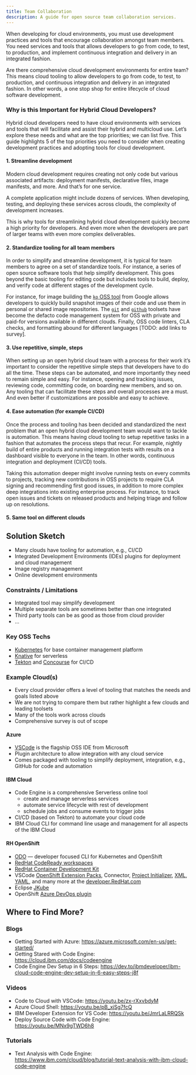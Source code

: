 ```yaml
---
title: Team Collaboration
description: A guide for open source team collaboration services.
---
```


When developing for cloud environments, you must use development practices and tools that encourage collaboration amongst team members. You need services and tools that allows developers to go from code, to test, to production, and implement continuous integration and delivery in an integrated fashion.

Are there comprehensive cloud development environments for entire team? This means cloud tooling to allow developers to go from code, to test, to production, and continuous integration and delivery in an integrated fashion. In other words, a one stop shop for entire lifecycle of cloud software development.

### Why is this Important for Hybrid Cloud Developers?

Hybrid cloud developers need to have cloud environments with services and tools that will facilitate and assist their hybrid and multicloud use. Let’s explore these needs and what are the top priorities; we can list five.
This guide highlights 5 of the top priorities you need to consider when creating development practices and adopting tools for cloud development.


#### 1. Streamline development

Modern cloud development requires creating not only code but various associated artifacts: deployment manifests, declarative files, image manifests, and more. And that’s for one service.

A complete application might include dozens of services. When developing, testing, and deploying these services across clouds, the complexity of development increases.

This is why tools for streamlining hybrid cloud development quickly become a high priority for developers. And even more when the developers are part of larger teams with even more complex deliverables.

#### 2. Standardize tooling for all team members

In order to simplify and streamline development, it is typical for team members to agree on a set of standardize tools. For instance, a series of open source software tools that help simplify development. This goes beyond the basic tooling for editing code but includes tools to build, deploy, and verify code at different stages of the development cycle.

For instance, for image building the [`ko` OSS tool](https://github.com/google/ko) from Google allows developers to quickly build snapshot images of their code and use them in personal or shared image repositories. The [`git`](https://git-scm.com) and [`github`](https://cli.github.com) toolsets have become the defacto code management system for OSS with private and paid-for versions available in different clouds. Finally, OSS code linters, CLA checks, and formatting abound for different languages [TODO: add links to survey].

#### 3. Use repetitive, simple, steps

When setting up an open hybrid cloud team with a process for their work it’s important to consider the repetitive simple steps that developers have to do all the time. These steps can be automated, and more importantly they need to remain simple and easy. For instance, opening and tracking issues, reviewing code, committing code, on boarding new members, and so on. Any tooling that can facilitate these steps and overall processes are a must. And even better if customizations are possible and easy to achieve.

#### 4. Ease automation (for example CI/CD)

Once the process and tooling has been decided and standardized the next problem that an open hybrid cloud development team would want to tackle is automation. This means having cloud tooling to setup repetitive tasks in a fashion that automates the process steps that recur. For example, nightly build of entire products and running integration tests with results on a dashboard visible to everyone in the team. In other words, continuous integration and deployment (CI/CD) tools.

Taking this automation deeper might involve running tests on every commits to projects, tracking new contributions in OSS projects to require CLA signing and recommending first good issues, in addition to more complex deep integrations into existing enterprise process. For instance, to track open issues and tickets on released products and helping triage and follow up on resolutions.

#### 5. Same tool on different clouds

## Solution Sketch

* Many clouds have tooling for automation, e.g., CI/CD
* Integrated Development Environments (IDEs) plugins for deployment and cloud management
* Image registry management
* Online development environments

### Constraints / Limitations

* Integrated tool may simplify development
* Multiple separate tools are sometimes better than one integrated
* Third party tools can be as good as those from cloud provider
* …

### Key OSS Techs

* [Kubernetes](https://kubernetes.io) for base container management platform 
* [Knative](https://knative.dev) for serverless
* [Tekton](https://tekton.dev) and [Concourse](https://concourse.io) for CI/CD

### Example Cloud(s)

* Every cloud provider offers a level of tooling that matches the needs and goals listed above 
* We are not trying to compare them but rather highlight a few clouds and leading toolsets
* Many of the tools work across clouds
* Comprehensive survey is out of scope

#### Azure

* [VSCode](https://code.visualstudio.com) is the flagship OSS IDE from Microsoft
* Plugin architecture to allow integration with any cloud service
* Comes packaged with tooling to simplify deployment, integration, e.g., GitHub for code and automation

#### IBM Cloud

* Code Engine is a comprehensive Serverless online tool
	- create and manage serverless services
	- automate service lifecycle with rest of development
	- schedule jobs and consume events to trigger jobs
* CI/CD (based on Tekton) to automate your cloud code
* IBM Cloud CLI for command line usage and management for all aspects of the IBM Cloud

#### RH OpenShift
* [ODO](https://docs.openshift.com/container-platform/4.4/cli_reference/developer_cli_odo/understanding-odo.html) — developer focused CLI for Kubernetes and OpenShift
* [RedHat CodeReady workspaces](https://developers.redhat.com/products/codeready-workspaces/overview)
* [RedHat Container Development Kit](https://developers.redhat.com/products/cdk/overview)
* VSCode [OpenShift Extension Packs](https://marketplace.visualstudio.com/items?itemName=redhat.vscode-openshift-extension-pack), Connector, [Project Initializer](https://marketplace.visualstudio.com/items?itemName=redhat.project-initializer), [XML](https://marketplace.visualstudio.com/items?itemName=redhat.vscode-xml), [YAML](https://marketplace.visualstudio.com/items?itemName=redhat.vscode-yaml), and many more at the [developer.RedHat.com](https://developer.RedHat.com)
* Eclipse [JKube](https://projects.eclipse.org/projects/ecd.jkube)
* OpenShift [Azure DevOps plugin](https://marketplace.visualstudio.com/search?term=openshift&target=AzureDevOps&category=All%20categories&sortBy=Relevance)

## Where to Find More?

### Blogs

* Getting Started with Azure: https://azure.microsoft.com/en-us/get-started/
* Getting Stared with Code Engine: https://cloud.ibm.com/docs/codeengine
* Code Engine Dev Setup in 6 Steps: https://dev.to/ibmdeveloper/ibm-cloud-code-engine-dev-setup-in-6-easy-steps-j8f

### Videos

* Code to Cloud with VSCode: https://youtu.be/zx-rXxvbdyM
* Azure Cloud Shell: https://youtu.be/pB_xjSg7fcQ
* IBM Developer Extension for VS Code: https://youtu.be/JmrLaLRRQSk
* Deploy Source Code with Code Engine: https://youtu.be/MNx9gTWD6h8

### Tutorials

* Text Analysis with Code Engine: https://www.ibm.com/cloud/blog/tutorial-text-analysis-with-ibm-cloud-code-engine
